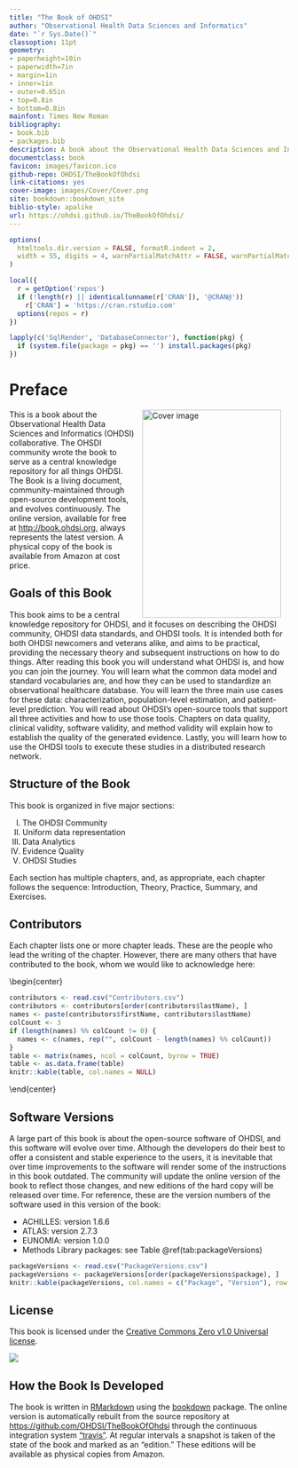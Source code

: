 ```yaml
--- 
title: "The Book of OHDSI"
author: "Observational Health Data Sciences and Informatics"
date: "`r Sys.Date()`"
classoption: 11pt      
geometry:
- paperheight=10in 
- paperwidth=7in
- margin=1in
- inner=1in
- outer=0.65in
- top=0.8in
- bottom=0.8in
mainfont: Times New Roman
bibliography:
- book.bib
- packages.bib
description: A book about the Observational Health Data Sciences and Informatics (OHDSI). It described the OHDSI community, open standards and open source software.
documentclass: book
favicon: images/favicon.ico
github-repo: OHDSI/TheBookOfOhdsi
link-citations: yes
cover-image: images/Cover/Cover.png
site: bookdown::bookdown_site
biblio-style: apalike
url: https://ohdsi.github.io/TheBookOfOhdsi/
---
```


```r
options(
  htmltools.dir.version = FALSE, formatR.indent = 2,
  width = 55, digits = 4, warnPartialMatchAttr = FALSE, warnPartialMatchDollar = FALSE
)

local({
  r = getOption('repos')
  if (!length(r) || identical(unname(r['CRAN']), '@CRAN@'))
    r['CRAN'] = 'https://cran.rstudio.com' 
  options(repos = r)
})

lapply(c('SqlRender', 'DatabaseConnector'), function(pkg) {
  if (system.file(package = pkg) == '') install.packages(pkg)
})
```

# Preface {-}

<img src="images/Cover/Cover.png" width="250" height="375" alt="Cover image" align="right" style="margin: 0 1em 0 1em" /> This is a book about the Observational Health Data Sciences and Informatics (OHDSI) collaborative. The OHSDI community wrote the book to serve as a central knowledge repository for all things OHDSI. The Book is a living document, community-maintained through open-source development tools, and evolves continuously. The online version, available for free at [http://book.ohdsi.org](http://book.ohdsi.org), always represents the latest version. A physical copy of the book is available from Amazon at cost price.

## Goals of this Book {-}

This book aims to be a central knowledge repository for OHDSI, and it focuses on describing the OHDSI community, OHDSI data standards, and OHDSI tools. It is intended both for both OHDSI newcomers and veterans alike, and aims to be practical, providing the necessary theory and subsequent instructions on how to do things. After reading this book you will understand what OHDSI is, and how you can join the journey. You will learn what the common data model and standard vocabularies are, and how they can be used to standardize an observational healthcare database. You will learn the three main use cases for these data: characterization, population-level estimation, and patient-level prediction. You will read about OHDSI's open-source tools that support all three activities and how to use those tools. Chapters on data quality, clinical validity, software validity, and method validity will explain how to establish the quality of the generated evidence. Lastly, you will learn how to use the OHDSI tools to execute these studies in a distributed research network.

## Structure of the Book {-}

This book is organized in five major sections: 

I) The OHDSI Community
II) Uniform data representation
III) Data Analytics
IV) Evidence Quality
V) OHDSI Studies

Each section has multiple chapters, and, as appropriate, each chapter follows the sequence: Introduction, Theory, Practice, Summary, and Exercises. 

## Contributors {-}

Each chapter lists one or more chapter leads. These are the people who lead the writing of the chapter. However, there are many others that have contributed to the book, whom we would like to acknowledge here:

\begin{center}
```r
contributors <- read.csv("Contributors.csv")
contributors <- contributors[order(contributors$lastName), ]
names <- paste(contributors$firstName, contributors$lastName)
colCount <- 3
if (length(names) %% colCount != 0) {
  names <- c(names, rep("", colCount - length(names) %% colCount))
}
table <- matrix(names, ncol = colCount, byrow = TRUE)
table <- as.data.frame(table)
knitr::kable(table, col.names = NULL)
```
\end{center}

## Software Versions {-}

A large part of this book is about the open-source software of OHDSI, and this software will evolve over time. Although the developers do their best to offer a consistent and stable experience to the users, it is inevitable that over time improvements to the software will render some of the instructions in this book outdated. The community will update the online version of the book to reflect those changes, and new editions of the hard copy will be released over time. For reference, these are the version numbers of the software used in this version of the book:

- ACHILLES: version 1.6.6
- ATLAS: version 2.7.3
- EUNOMIA: version 1.0.0
- Methods Library packages: see Table \@ref(tab:packageVersions)

```r
packageVersions <- read.csv("PackageVersions.csv")
packageVersions <- packageVersions[order(packageVersions$package), ]
knitr::kable(packageVersions, col.names = c("Package", "Version"), row.names = FALSE, booktabs = TRUE, caption = 'Versions of packages in the Methods Library used in this book.')
```

## License {-}

This book is licensed under the [Creative Commons Zero v1.0 Universal license](http://creativecommons.org/publicdomain/zero/1.0/).

![](images/Preface/cc0.png)

## How the Book Is Developed {-}

The book is written in [RMarkdown](https://rmarkdown.rstudio.com) using the [bookdown](https://bookdown.org) package. The online version is automatically rebuilt from the source repository at [https://github.com/OHDSI/TheBookOfOhdsi](https://github.com/OHDSI/TheBookOfOhdsi) through the continuous integration system ["travis"](http://travis-ci.org/). At regular intervals a snapshot is taken of the state of the book and marked as an "edition." These editions will be available as physical copies from Amazon.

